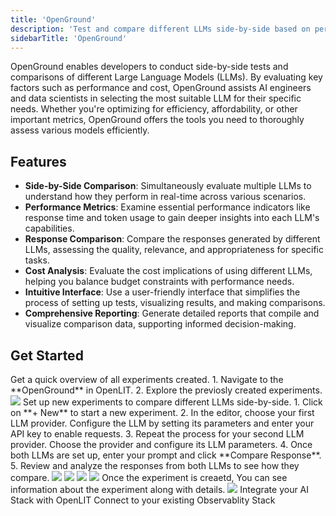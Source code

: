 ```yaml
---
title: 'OpenGround'
description: 'Test and compare different LLMs side-by-side based on performance, cost, and other key metrics'
sidebarTitle: 'OpenGround'
---
```


OpenGround enables developers to conduct side-by-side tests and comparisons of different Large Language Models (LLMs). By evaluating key factors such as performance and cost, OpenGround assists AI engineers and data scientists in selecting the most suitable LLM for their specific needs. Whether you're optimizing for efficiency, affordability, or other important metrics, OpenGround offers the tools you need to thoroughly assess various models efficiently.

## Features

- **Side-by-Side Comparison**: Simultaneously evaluate multiple LLMs to understand how they perform in real-time across various scenarios.
- **Performance Metrics**: Examine essential performance indicators like response time and token usage to gain deeper insights into each LLM's capabilities.
- **Response Comparison**: Compare the responses generated by different LLMs, assessing the quality, relevance, and appropriateness for specific tasks.
- **Cost Analysis**: Evaluate the cost implications of using different LLMs, helping you balance budget constraints with performance needs.
- **Intuitive Interface**: Use a user-friendly interface that simplifies the process of setting up tests, visualizing results, and making comparisons.
- **Comprehensive Reporting**: Generate detailed reports that compile and visualize comparison data, supporting informed decision-making.

## Get Started

<Steps>
  <Step title="List of existing experiments">
    Get a quick overview of all experiments created.
      1. Navigate to the **OpenGround** in OpenLIT.
      2. Explore the previosly created experiments.
    <Frame>
      <img src="/images/docs-openground-1.png" />
    </Frame>
  </Step>
  <Step title="Create a New Experiment">
    Set up new experiments to compare different LLMs side-by-side.
    1. Click on **+ New** to start a new experiment.
    2. In the editor, choose your first LLM provider. Configure the LLM by setting its parameters and enter your API key to enable requests.
    3. Repeat the process for your second LLM provider. Choose the provider and configure its LLM parameters.
    4. Once both LLMs are set up, enter your prompt and click **Compare Response**.
    5. Review and analyze the responses from both LLMs to see how they compare.
    <Frame>
      <img src="/images/docs-openground-2.png" />
      <img src="/images/docs-openground-3.png" />
    </Frame>
    <Frame>
      <img src="/images/docs-openground-4.png" />
      <img src="/images/docs-openground-5.png" />
    </Frame>
  </Step>
  <Step title="View Experiment Details" stepNumber=" ">
    Once the experiment is creaetd, You can see information about the experiment along with details.
    <Frame>
      <img src="/images/docs-openground-5.png" />
    </Frame>
  </Step>
</Steps>

<CardGroup cols={2}>
<Card title="Integrations" href="/latest/integrations/introduction" icon='circle-nodes'>
Integrate your AI Stack with OpenLIT 
</Card>
<Card title="Connections" href="/latest/destinations/intro" icon='link'>
Connect to your existing Observablity Stack
</Card>
</CardGroup>
